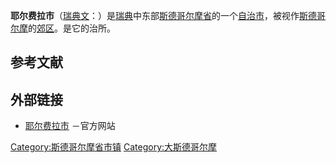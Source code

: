 {{Infobox_Kommun|
fullname=Järfälla kommun|
coatofarms=[[Image:Järfälla_vapen.svg|100px]]|
county=[[斯德哥尔摩省|斯德哥尔摩省]]|
province=[[乌普兰|乌普兰]]|
capital={{link-en|雅各布斯贝里|Jakobsberg}}|
map=[[Image:Järfälla_Municipality_in_Stockholm_County.png|200px]]|
arearank=第279名|
area=63.39|
arealand=54.05|
populationrank=第29名|
population=62,342|
densityrank=第6名|
populationdensity=1,153.4|
code=0123<ref>{{Cite web |url=http://www.scb.se/Grupp/regionalt/rg0101/kommunlankod.xls |title=瑞典统计局 |accessdate=2009-01-19 |archive-date=2008-12-05 |archive-url=https://web.archive.org/web/20081205023308/http://www.scb.se/Grupp/regionalt/rg0101/kommunlankod.xls |dead-url=no }}</ref>|
website=http://www.jarfalla.se/|
footnotes=面积与人口统计数据截至2006年12月31日}}

'''耶尔费拉市'''（[[瑞典文|瑞典文]]：{{lang|sv|''Järfälla kommun''}}）是[[瑞典|瑞典]]中东部[[斯德哥尔摩省|斯德哥尔摩省]]的一个[[瑞典自治市|自治市]]，被视作[[斯德哥尔摩|斯德哥尔摩]]的[[郊区|郊区]]。{{link-en|雅各布斯贝里|Jakobsberg}}是它的治所。

== 参考文献 ==
{{reflist|2}}

== 外部链接 ==
*[http://www.jarfalla.se/ 耶尔费拉市] {{Wayback|url=http://www.jarfalla.se/ |date=20210502043827 }}－官方网站

{{Stockholm County}}

{{coord|59|26|N|17|50|E|region:SE_type:adm2nd|display=title}}

{{DEFAULTSORT:Jarfalla Municipality}}
[[Category:斯德哥尔摩省市镇|Category:斯德哥尔摩省市镇]]
[[Category:大斯德哥尔摩|Category:大斯德哥尔摩]]